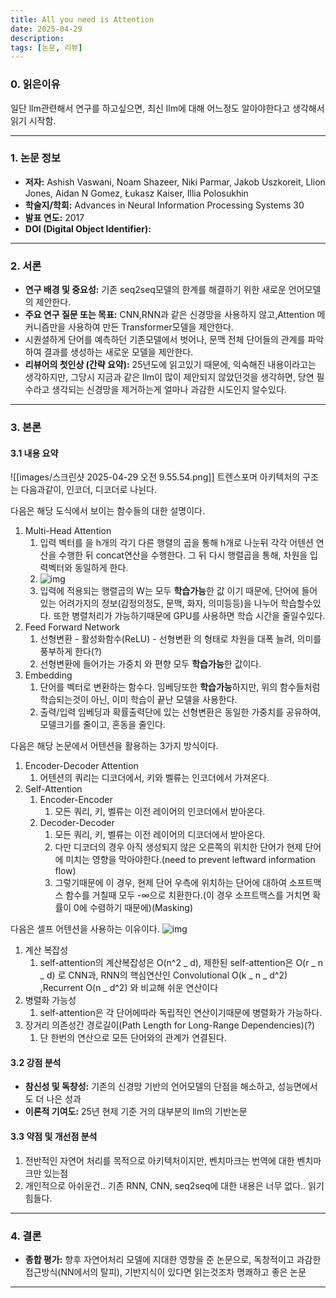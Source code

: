 ```yaml
---
title: All you need is Attention
date: 2025-04-29
description:
tags: [논문, 리뷰]
---
```


### 0. 읽은이유

일단 llm관련해서 연구를 하고싶으면, 최신 llm에 대해 어느정도 알아야한다고 생각해서 읽기 시작함.

---

### 1. 논문 정보

- **저자:** Ashish Vaswani, Noam Shazeer, Niki Parmar, Jakob Uszkoreit, Llion Jones, Aidan N Gomez, Łukasz Kaiser, Illia Polosukhin
- **학술지/학회:** Advances in Neural Information Processing Systems 30
- **발표 연도:** 2017
- **DOI (Digital Object Identifier):**

---

### 2. 서론

- **연구 배경 및 중요성:** 기존 seq2seq모델의 한계를 해결하기 위한 새로운 언어모델의 제안한다.
- **주요 연구 질문 또는 목표:** CNN,RNN과 같은 신경망을 사용하지 않고,Attention 메커니즘만을 사용하여 만든 Transformer모델을 제안한다.
- 시퀀셜하게 단어를 예측하던 기존모델에서 벗어나, 문맥 전체 단어들의 관계를 파악하여 결과를 생성하는 새로운 모델을 제안한다.
- **리뷰어의 첫인상 (간략 요약):** 25년도에 읽고있기 때문에, 익숙해진 내용이라고는 생각하지만, 그당시 지금과 같은 llm이 많이 제안되지 않았던것을 생각하면, 당연 필수라고 생각되는 신경망을 제거하는게 얼마나 과감한 시도인지 알수있다.

---

### 3. 본론

#### 3.1 내용 요약

![[images/스크린샷 2025-04-29 오전 9.55.54.png]]
트렌스포머 아키텍처의 구조는 다음과같이, 인코더, 디코더로 나뉜다.

다음은 해당 도식에서 보이는 함수들의 대한 설명이다.

1. Multi-Head Attention
   1. 입력 벡터를 을 h개의 각기 다른 행렬의 곱을 통해 h개로 나눈뒤 각각 어텐션 연산을 수행한 뒤 concat연산을 수행한다. 그 뒤 다시 행렬곱을 통해, 차원을 입력벡터와 동일하게 한다.
   2. ![img](/postImages/2025-04-2910.51.47.png)
   3. 입력에 적용되는 행렬곱의 W는 모두 **학습가능**한 값 이기 때문에, 단어에 들어있는 어려가지의 정보(감정의정도, 문맥, 화자, 의미등등)을 나누어 학습할수있다. 또한 병렬처리가 가능하기때문에 GPU를 사용하면 학습 시간을 줄일수있다.
2. Feed Forward Network
   1. 선형변환 - 활성화함수(ReLU) - 선형변환 의 형태로 차원을 대폭 늘려, 의미를 풍부하게 한다(?)
   2. 선형변환에 들어가는 가중치 와 편향 모두 **학습가능**한 값이다.
3. Embedding
   1. 단어를 벡터로 변환하는 함수다. 임베딩또한 **학습가능**하지만, 위의 함수들처럼 학습되는것이 아닌, 이미 학습이 끝난 모델을 사용한다.
   2. 출력/입력 임베딩과 확률출력단에 있는 선형변환은 동일한 가중치를 공유하여, 모델크기를 줄이고, 혼동을 줄인다.

다음은 해당 논문에서 어텐션을 활용하는 3가지 방식이다.

1. Encoder-Decoder Attention
   1. 어텐션의 쿼리는 디코더에서, 키와 벨류는 인코더에서 가져온다.
2. Self-Attention
   1. Encoder-Encoder
      1. 모든 쿼리, 키, 벨류는 이전 레이어의 인코더에서 받아온다.
   2. Decoder-Decoder
      1. 모든 쿼리, 키, 벨류는 이전 레이어의 디코더에서 받아온다.
      2. 다만 디코더의 경우 아직 생성되지 않은 오른쪽의 위치한 단어가 현제 단어에 미치는 영향을 막아야한다.(need to prevent leftward information flow)
      3. 그렇기때문에 이 경우, 현제 단어 우측에 위치하는 단어에 대하여 소프트맥스 함수를 거칠때 모두 -∞으로 치환한다.(이 경우 소프트맥스를 거치면 확률이 0에 수렴하기 때문에)(Masking)

다음은 셀프 어텐션을 사용하는 이유이다.
![img](/postImages/2025-04-2911.40.47.png)

1. 계산 복잡성
   1. self-attention의 계산복잡성은 O(n^2 _ d), 제한된 self-attention은 O(r _ n _ d) 로 CNN과, RNN의 핵심연산인 Convolutional O(k _ n _ d^2) ,Recurrent O(n _ d^2) 와 비교해 쉬운 연산이다
2. 병렬화 가능성
   1. self-attention은 각 단어에따라 독립적인 연산이기때문에 병렬화가 가능하다.
3. 장거리 의존성간 경로길이(Path Length for Long-Range Dependencies)(?)
   1. 단 한번의 연산으로 모든 단어와의 관계가 연결된다.

#### 3.2 강점 분석

- **참신성 및 독창성:** 기존의 신경망 기반의 언어모델의 단점을 해소하고, 성능면에서도 더 나은 성과
- **이론적 기여도:** 25년 현제 기준 거의 대부분의 llm의 기반논문

#### 3.3 약점 및 개선점 분석

1. 전반적인 자연어 처리를 목적으로 아키텍처이지만, 벤치마크는 번역에 대한 벤치마크만 있는점
2. 개인적으로 아쉬운건.. 기존 RNN, CNN, seq2seq에 대한 내용은 너무 없다.. 읽기 힘들다.

---

### 4. 결론

- **종합 평가:** 향후 자연어처리 모델에 지대한 영향을 준 논문으로, 독창적이고 과감한 접근방식(NN에서의 탈피), 기반지식이 있다면 읽는것조차 명쾌하고 좋은 논문

---
